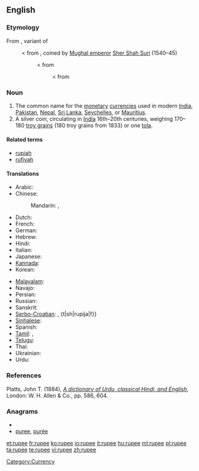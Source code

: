 ==English==
{{wikipedia}}
===Etymology===
From {{etyl|hi}} {{term|रुपीया|tr=rupīyā|lang=hi|sc=Deva}}, variant of {{term|रुपया|lang=hi|tr=rupayā|sc=Deva}}
:< from {{etyl|ur}} {{term|رپيا|lang=ur|sc=ur-Arab|tr=rupayā}}, coined by [[w:Mughal Empire|Mughal emperor]] [[w:Sher Shah Suri|Sher Shah Suri]] (1540–45)
::< from {{etyl|sa}} {{term|रूप्यकं|lang=sa|sc=Deva|tr=rūpyakam||[[silver]] [[coin]]}}
:::< from {{etyl|sa}} {{term|रूप्य|lang=sa|sc=Deva|tr=rūpya||[[wrought]] silver}}

===Noun===
{{en-noun}}

# The common name for the [[monetary]] [[currency|currencies]] used in modern [[India]], [[Pakistan]], [[Nepal]], [[Sri Lanka]], [[Seychelles]], or [[Mauritius]].
# A silver coin, circulating in [[India]] 16th–20th centuries, weighing 170–180&nbsp;[[troy grain]]s (180&nbsp;troy grains from 1833) or one [[tola]].

====Related terms====
* [[rupiah]]
* [[rufiyah]]

====Translations====
{{trans-top|monetary currency}}
* Arabic: {{t|ar|روپیہ|m|tr=ruupi|sc=Arab}}
* Chinese:
*: Mandarin: {{t|zh|盧比|sc=Hani}},  {{t|zh|卢比|tr=lúbǐ|sc=Hani}}
* Dutch: {{t|nl|roepie|m}}
* French: {{t+|fr|roupie|f}}
* German: {{t|de|Rupie|f}}
* Hebrew: {{t|he|רופי|sc=Hebr}}
* Hindi: {{t-|hi|रुपया|m|tr=rupyā|xs=Hindi}}
* Italian: {{t-|it|rupia|f}}
* Japanese: {{t|ja|ルピー|tr=rupī|sc=Jpan}}
* [[Kannada]]: {{t|kn|ರೂಪಾಯಿ|sc=Knda}}
* Korean: {{t|ko|루피|tr=rupi|sc=Kore}}
{{trans-mid}}
* [[Malayalam]]: {{t|ml|ശ്രൂപ|sc=Mlym}}
* Navajo: {{tø|nv|róópii}}
* Persian: {{t|fa|روپیہ|sc=fa-Arab}}
* Russian: {{t|ru|рупия|f|tr=rúpija|sc=Cyrl}}
* Sanskrit: {{t|sa|रूप्यकम्|tr=rupyakam|sc=Deva}}
* [[Serbo-Croatian]]: {{t|sh|рупија|sc=Cyrl}}, {t|sh|rupija|f}}
* [[Sinhalese]]: {{t|si|රුපියල|tr=rupiyal|sc=Sinh}}
* Spanish: {{t+|es|rupia|f}}
* [[Tamil]]: {{t|ta|உரூபாய்|tr=urūpāy|xs=Tamil}}, {{t+|ta|ரூபாய்|tr=rūpāy|xs=Tamil}}
* [[Telugu]]: {{t|te|రూపాయలు|sc=Telu}}
* Thai: {{t|th|รูปี|sc=Thai}}
* Ukrainian: {{t|uk|рупія|f|tr=rúpija|sc=Cyrl}}
* Urdu: {{t|ur|روپیہ|tr=rupyā|xs=Urdu}}
{{trans-bottom}}

===References===
Platts, John T. (1884), ''[http://dsal.uchicago.edu/cgi-bin/philologic/contextualize.pl?p.4.platts.1549194 A dictionary of Urdu, classical Hindi, and English]'', London: W. H. Allen & Co., pp. 586, 604.

===Anagrams===
* {{alphagram|eepru}}
* [[puree#English|puree]], [[purée#English|purée]]

[[Category:Currency]]

[[et:rupee]]
[[fr:rupee]]
[[ko:rupee]]
[[io:rupee]]
[[it:rupee]]
[[hu:rupee]]
[[ml:rupee]]
[[pl:rupee]]
[[ta:rupee]]
[[te:rupee]]
[[vi:rupee]]
[[zh:rupee]]